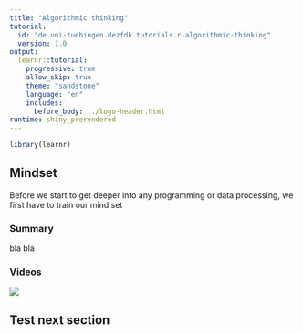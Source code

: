 ```yaml
---
title: "Algorithmic thinking"
tutorial:
  id: "de.uni-tuebingen.dezfdk.tutorials.r-algorithmic-thinking"
  version: 1.0
output: 
  learnr::tutorial:
    progressive: true
    allow_skip: true
    theme: "sandstone"
    language: "en"
    includes:
      before_body: ../logo-header.html
runtime: shiny_prerendered
---
```

  
```r
library(learnr)
```

## Mindset

Before we start to get deeper into any programming or data processing, we first have to train our mind set

### Summary

bla bla

### Videos

![](https://youtu.be/_TWsmF8l418)

## Test next section

